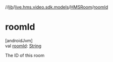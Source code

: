 //[lib](../../../index)/[live.hms.video.sdk.models](../index)/[HMSRoom](index)/[roomId](room-id)

# roomId

[androidJvm]\
val [roomId](room-id): [String](https://kotlinlang.org/api/latest/jvm/stdlib/kotlin/-string/index.html)

The ID of this room
